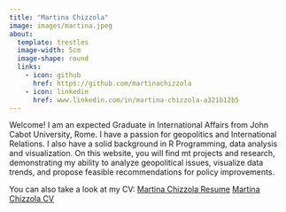 ```yaml
---
title: "Martina Chizzola"
image: images/martina.jpeg
about:
  template: trestles
  image-width: 5cm
  image-shape: round
  links:
    - icon: github
      href: https://github.com/martinachizzola
    - icon: linkedin
      href: www.linkedin.com/in/martina-chizzola-a321b12b5
---
```


Welcome! I am an expected Graduate in International Affairs from John Cabot University, Rome. I have a passion for geopolitics and International Relations. I also have a solid background in R Programming, data analysis and visualization. On this website, you will find mt projects and research, demonstrating my ability to analyze geopolitical issues, visualize data trends, and propose feasible recommendations for policy improvements.

You can also take a look at my CV: 
<a href="Martina-Chizzola-CV-Resume" target="blank">Martina Chizzola Resume</a> 
<a href="cv/Martina-Chizzola-CV-Europass.pdf" target="blank">Martina Chizzola CV</a>
